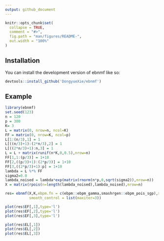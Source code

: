 ```yaml
---
output: github_document
---
```


<!-- README.md is generated from README.Rmd. Please edit that file -->

```r
knitr::opts_chunk$set(
  collapse = TRUE,
  comment = "#>",
  fig.path = "man/figures/README-",
  out.width = "100%"
)
```


## Installation

You can install the development version of ebnmf like so:

```r
devtools::install_github('DongyueXie/ebnmf')
```

## Example


```r
library(ebnmf)
set.seed(123)
n = 120
p = 300
K= 3
L = matrix(0, nrow=n, ncol=K)
FF = matrix(0, nrow=K, ncol=p)
L[1:(n/3),1] = 1
L[((n/3)+1):(2*n/3),2] = 1
L[((2*n/3)+1):n,3] = 1
L = L + matrix(runif(n*K,0,0.5),nrow=n)
FF[1,1:(p/3)] = 1+10
FF[2,((p/3)+1):(2*p/3)] = 1+10
FF[3,((2*p/3)+1):p] = 1+10
lambda = L %*% FF
sigma2=0.0
lambda_noised = lambda*exp(matrix(rnorm(n*p,0,sqrt(sigma2)),nrow=n))
X = matrix(rpois(n=length(lambda_noised),lambda_noised),nrow=n)

res= ebnmf(X,K,ebpm.fn = c(ebpm::ebpm_gamma,smashrgen::ebpm_pois_sgp),smooth_F = T,tol=1e-5,maxiter = 100,warm_start = T,
           smooth_control = list(maxiter=3))

plot(res$EF[,1],type='l')
plot(res$EF[,2],type='l')
plot(res$EF[,3],type='l')

plot(res$EL[,1])
plot(res$EL[,2])
plot(res$EL[,3])
```
